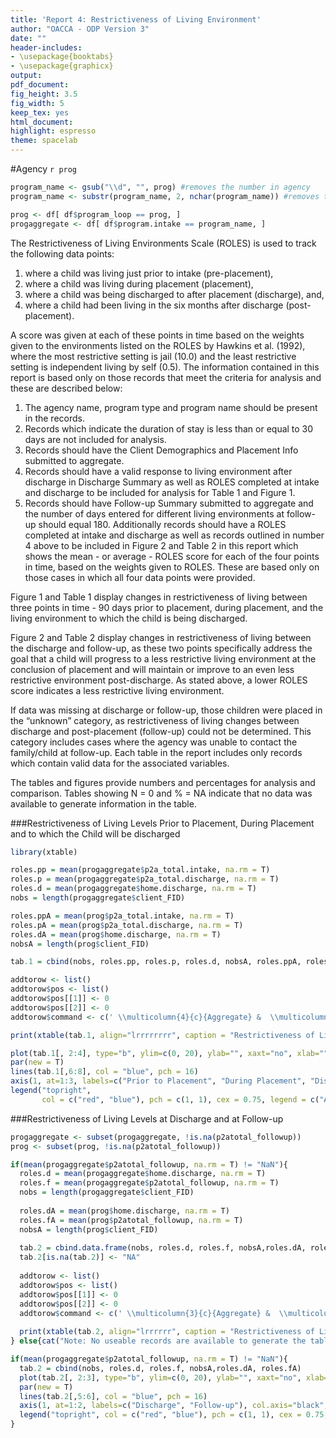 ```yaml
---
title: 'Report 4: Restrictiveness of Living Environment'
author: "OACCA - ODP Version 3"
date: ""
header-includes:
- \usepackage{booktabs}
- \usepackage{graphicx}
output:
pdf_document:
fig_height: 3.5
fig_width: 5
keep_tex: yes
html_document:
highlight: espresso
theme: spacelab
---
```


#Agency `r prog`

```r
program_name <- gsub("\\d", "", prog) #removes the number in agency
program_name <- substr(program_name, 2, nchar(program_name)) #removes the first character (space)

prog <- df[ df$program_loop == prog, ]
progaggregate <- df[ df$program.intake == program_name, ]
```

The Restrictiveness of Living Environments Scale (ROLES) is used to track the following data points:

1. where a child was living just prior to intake (pre-placement),
2. where a child was living during placement (placement),
3. where a child was being discharged to after placement (discharge), and,
4. where a child had been living in the six months after discharge (post-placement).

A score was given at each of these points in time based on the weights given to the environments listed on the ROLES by Hawkins et al. (1992), where the most restrictive setting is jail (10.0) and the least restrictive setting is independent living by self (0.5).
The information contained in this report is based only on those records that meet the criteria for analysis and these are described below:

1. The agency name, program type and program name should be present in the records.
2. Records which indicate the duration of stay is less than or equal to 30 days are not included for analysis.
3. Records should have the Client Demographics and Placement Info submitted to aggregate.
4. Records should have a valid response to living environment after discharge in Discharge Summary as well as ROLES completed at intake and discharge to be included for analysis for Table 1 and Figure 1.
5. Records should have Follow-up Summary submitted to aggregate and the number of days entered for different living environments at follow-up should equal 180.  Additionally records should have a ROLES completed at intake and discharge as well as records outlined in number 4 above to be included in Figure 2 and Table 2 in this report which shows the mean - or average - ROLES score for each of the four points in time, based on the weights given to ROLES. These are based only on those cases in which all four data points were provided.

Figure 1 and Table 1 display changes in restrictiveness of living between three points in time - 90 days prior to placement, during placement, and the living environment to which the child is being discharged.

Figure 2 and Table 2 display changes in restrictiveness of living between the discharge and follow-up, as these two points specifically address the goal that a child will progress to a less restrictive living environment at the conclusion of placement and will maintain or improve to an even less restrictive environment post-discharge.  As stated above, a lower ROLES score indicates a less restrictive living environment.

If data was missing at discharge or follow-up, those children were placed in the "unknown" category, as restrictiveness of living changes between discharge and post-placement (follow-up) could not be determined. This category includes cases where the agency was unable to contact the family/child at follow-up. Each table in the report includes only records which contain valid data for the associated variables.

The tables and figures provide numbers and percentages for analysis and comparison. Tables showing N = 0 and % = NA indicate that no data was available to generate information in the table.

###Restrictiveness of Living Levels Prior to Placement, During Placement and to which the Child will be discharged

\begin{itemize}
\item `r length(progaggregate$client_FID)` Aggregate records available
\item `r length(prog$client_FID)` Agency records available
\end{itemize}


```r
library(xtable)

roles.pp = mean(progaggregate$p2a_total.intake, na.rm = T)
roles.p = mean(progaggregate$p2a_total.discharge, na.rm = T)
roles.d = mean(progaggregate$home.discharge, na.rm = T)
nobs = length(progaggregate$client_FID)

roles.ppA = mean(prog$p2a_total.intake, na.rm = T)
roles.pA = mean(prog$p2a_total.discharge, na.rm = T)
roles.dA = mean(prog$home.discharge, na.rm = T)
nobsA = length(prog$client_FID)

tab.1 = cbind(nobs, roles.pp, roles.p, roles.d, nobsA, roles.ppA, roles.pA, roles.dA)

addtorow <- list()
addtorow$pos <- list()
addtorow$pos[[1]] <- 0
addtorow$pos[[2]] <- 0
addtorow$command <- c(' \\multicolumn{4}{c}{Aggregate} &  \\multicolumn{4}{c}{Agency} \\\\\n', 'N & Prior to Placement & During Placement & Discharge & N & Prior to Placement & During Placement & Discharge \\\\\n')

print(xtable(tab.1, align="lrrrrrrrr", caption = "Restrictiveness of Living Levels Prior to Placement, During Placement and to which the Child will be discharged", digits=c(0, 0, 2, 2, 2, 0, 2, 2, 2)), type='latex', comment=FALSE, include.rownames=FALSE, include.colnames = F, caption.placement = "top", booktabs = TRUE, add.to.row = addtorow)
```


```r

plot(tab.1[, 2:4], type="b", ylim=c(0, 20), ylab="", xaxt="no", xlab="", col="red", main="Figure 1: Restrictiveness of Living Levels", cex.axis = 0.8, cex.main = 0.8, font.main = 1, family="serif")
par(new = T)
lines(tab.1[,6:8], col = "blue", pch = 16)
axis(1, at=1:3, labels=c("Prior to Placement", "During Placement", "Discharge"), col.axis="black", cex.lab = 0.75, las=1, cex.axis = .75)
legend("topright",
       col = c("red", "blue"), pch = c(1, 1), cex = 0.75, legend = c("Aggregate", "Agency"))
```

###Restrictiveness of Living Levels at Discharge and at Follow-up

```r
progaggregate <- subset(progaggregate, !is.na(p2atotal_followup))
prog <- subset(prog, !is.na(p2atotal_followup))

```

\begin{itemize}
\item `r length(progaggregate$client_FID)` Aggregate records available
\item `r length(prog$client_FID)` Agency records available
\end{itemize}



```r
if(mean(progaggregate$p2atotal_followup, na.rm = T) != "NaN"){
  roles.d = mean(progaggregate$home.discharge, na.rm = T)
  roles.f = mean(progaggregate$p2atotal_followup, na.rm = T)  
  nobs = length(progaggregate$client_FID)
  
  roles.dA = mean(prog$home.discharge, na.rm = T)
  roles.fA = mean(prog$p2atotal_followup, na.rm = T)  
  nobsA = length(prog$client_FID)
  
  tab.2 = cbind.data.frame(nobs, roles.d, roles.f, nobsA,roles.dA, roles.fA)
  tab.2[is.na(tab.2)] <- "NA"
  
  addtorow <- list()
  addtorow$pos <- list()
  addtorow$pos[[1]] <- 0
  addtorow$pos[[2]] <- 0
  addtorow$command <- c(' \\multicolumn{3}{c}{Aggregate} &  \\multicolumn{3}{c}{Agency} \\\\\n', 'N & Discharge & Follow-up & N & Discharge & Follow-up \\\\\n')
  
  print(xtable(tab.2, align="lrrrrrr", caption = "Restrictiveness of Living Levels at Discharge and at Follow-up", digits=c(0, 0, 2, 2, 0, 2, 2)), type='latex', comment=FALSE, include.rownames=FALSE, include.colnames = F, caption.placement = "top", booktabs = TRUE, add.to.row = addtorow)
} else{cat("Note: No useable records are available to generate the table and figure.")}
```


```r
if(mean(progaggregate$p2atotal_followup, na.rm = T) != "NaN"){
  tab.2 = cbind(nobs, roles.d, roles.f, nobsA,roles.dA, roles.fA)
  plot(tab.2[, 2:3], type="b", ylim=c(0, 20), ylab="", xaxt="no", xlab="", col="red", main="Figure 2: Restrictiveness of Living Levels", cex.axis = 0.8, cex.main = 0.8, font.main = 1, family="serif")
  par(new = T)
  lines(tab.2[,5:6], col = "blue", pch = 16)
  axis(1, at=1:2, labels=c("Discharge", "Follow-up"), col.axis="black", cex.lab = 0.75, las=1, cex.axis = .75)
  legend("topright", col = c("red", "blue"), pch = c(1, 1), cex = 0.75, legend = c("Aggregate", "Agency"))
}
```
